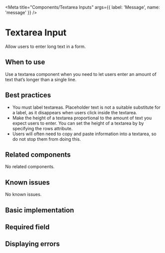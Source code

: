 
<Meta
  title="Components/Textarea Inputs"
  args={{
    label: 'Message',
    name: 'message'
  }} />

# Textarea Input

Allow users to enter long text in a form.

## When to use

Use a textarea component when you need to let users enter an amount of text
that’s longer than a single line.

## Best practices

- You must label textareas. Placeholder text is not a suitable substitute for a
  label, as it disappears when users click inside the textarea.
- Make the height of a textarea proportional to the amount of text you expect
  users to enter. You can set the height of a textarea by by specifying the rows
  attribute.
- Users will often need to copy and paste information into a textarea, so do not
  stop them from doing this.

## Related components

No related components.

## Known issues

No known issues.

## Basic implementation

<Story story={stories.basic} />

## Required field

<Story story={stories.required} />

## Displaying errors

<Story story={stories.withError} />
